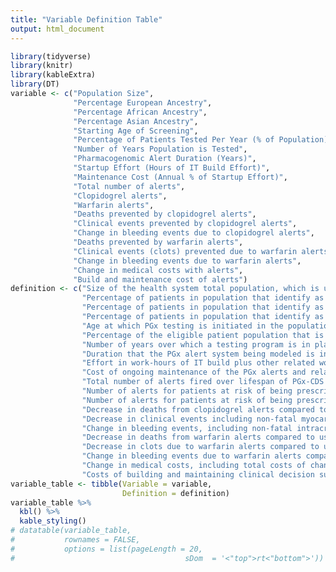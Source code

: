 ```yaml
---
title: "Variable Definition Table"
output: html_document
---
```


```r
library(tidyverse)
library(knitr)
library(kableExtra)
library(DT)
variable <- c("Population Size", 
              "Percentage European Ancestry",
              "Percentage African Ancestry",
              "Percentage Asian Ancestry",
              "Starting Age of Screening",
              "Percentage of Patients Tested Per Year (% of Population)",
              "Number of Years Population is Tested",
              "Pharmacogenomic Alert Duration (Years)",
              "Startup Effort (Hours of IT Build Effort)",
              "Maintenance Cost (Annual % of Startup Effort)",
              "Total number of alerts",
              "Clopidogrel alerts",
              "Warfarin alerts",
              "Deaths prevented by clopidogrel alerts",
              "Clinical events prevented by clopidogrel alerts",
              "Change in bleeding events due to clopidogrel alerts",
              "Deaths prevented by warfarin alerts",
              "Clinical events (clots) prevented due to warfarin alerts",
              "Change in bleeding events due to warfarin alerts",
              "Change in medical costs with alerts",
              "Build and maintenance cost of alerts")
definition <- c("Size of the health system total population, which is used to calculate numbers of patients by age in the population",
                "Percentage of patients in population that identify as having European ancestry. The default is the percentage of non-Hispanic whites across the US.",
                "Percentage of patients in population that identify as having African ancestry. The default is the percentage of blacks or African Americans across the US.",
                "Percentage of patients in population that identify as having Asian ancestry. The default is the percentage of Asians across the US.",
                "Age at which PGx testing is initiated in the population. The default assumes that testing begins at 55 years old, to utilize testing for a higher risk older population.",
                "Percentage of the eligible patient population that is tested per year, given the starting age of testing. The default is set to 5% to capture a more conservative testing program.",
                "Number of years over which a testing program is in place, assuming the level of testing captured by the percentage of patients tested input",
                "Duration that the PGx alert system being modeled is in place",
                "Effort in work-hours of IT build plus other related work (design discussions, project meetings, etc.) required to implement PGx alert system. The default is 200 hours based on estimates of build effort of PGx projects at UW.",
                "Cost of ongoing maintenance of the PGx alerts and related systems as a percentage of the initial effort for build and implementation. The default is 20%, which is the common industry standard assumption for maintenance cost as a percentage of initial licensing + implementation costs.",
                "Total number of alerts fired over lifespan of PGx-CDS alerting system",
                "Number of alerts for patients at risk of being prescribed antiplatelet for ACS fired over lifespan of PGx-CDS alerting system",
                "Number of alerts for patients at risk of being prescribed warfarin for AF fired over lifespan of PGx-CDS alerting system",
                "Decrease in deaths from clopidogrel alerts compared to usual care",
                "Decrease in clinical events including non-fatal myocardial infarction (MI), stent thrombosis, revascularization after coronary artery bypass grafting (CABG), revascularization after percutaneous cornary intervention (PCI), compared to usual care",
                "Change in bleeding events, including non-fatal intracranial bleeds, non-fatal extracranial bleeds, bleeds associated with CABGs, compared to usual care",
                "Decrease in deaths from warfarin alerts compared to usual care",
                "Decrease in clots due to warfarin alerts compared to usual care",
                "Change in bleeding events due to warfarin alerts compared to usual care",
                "Change in medical costs, including total costs of changes in drug therapy, due to alerts compared with usual care",
                "Costs of building and maintaining clinical decision support alerts, based on total effort required for initial build and ongoing maintenance")
variable_table <- tibble(Variable = variable,
                         Definition = definition)
variable_table %>%
  kbl() %>%
  kable_styling()
# datatable(variable_table,
#           rownames = FALSE,
#           options = list(pageLength = 20,
#                                      sDom  = '<"top">rt<"bottom">'))
```
